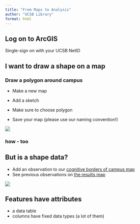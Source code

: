 ```yaml
---
title: "From Maps to Analysis"
author: "UCSB Library"
format: html
---
```


## Log on to ArcGIS

Single-sign on with your UCSB NetID

## I want to draw a shape on a map

### Draw a polygon around campus

-   Make a new map

-   Add a sketch

-   Make sure to choose polygon

-   Save your map (please use our naming convention!)

![](images/sketch-options.png)

### how - too

## But is a shape data?

-   Add an observation to our [cognitive borders of campus map](https://ucsb.maps.arcgis.com/apps/instant/webeditor/index.html?appid=a5e83ae370d64d528aacb3bf27885d05)
-   See previous observations on [the results map](https://arcg.is/11Ca9n1)

![](images/add_a_feature.png){fig-alt="screenshot of the add a polygon button"}

## Features have attributes

-   a data table
-   columns have fixed data types (a lot of them)
